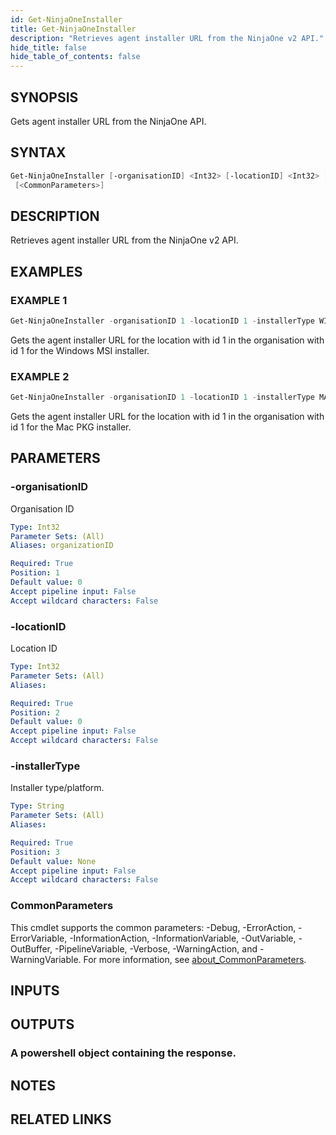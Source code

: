 ```yaml
---
id: Get-NinjaOneInstaller
title: Get-NinjaOneInstaller
description: "Retrieves agent installer URL from the NinjaOne v2 API."
hide_title: false
hide_table_of_contents: false
---
```


## SYNOPSIS

Gets agent installer URL from the NinjaOne API.

## SYNTAX

```powershell
Get-NinjaOneInstaller [-organisationID] <Int32> [-locationID] <Int32> [-installerType] <String>
 [<CommonParameters>]
```

## DESCRIPTION

Retrieves agent installer URL from the NinjaOne v2 API.

## EXAMPLES

### EXAMPLE 1

```powershell
Get-NinjaOneInstaller -organisationID 1 -locationID 1 -installerType WINDOWS_MSI
```

Gets the agent installer URL for the location with id 1 in the organisation with id 1 for the Windows MSI installer.

### EXAMPLE 2

```powershell
Get-NinjaOneInstaller -organisationID 1 -locationID 1 -installerType MAC_PKG
```

Gets the agent installer URL for the location with id 1 in the organisation with id 1 for the Mac PKG installer.

## PARAMETERS

### -organisationID

Organisation ID

```yaml
Type: Int32
Parameter Sets: (All)
Aliases: organizationID

Required: True
Position: 1
Default value: 0
Accept pipeline input: False
Accept wildcard characters: False
```

### -locationID

Location ID

```yaml
Type: Int32
Parameter Sets: (All)
Aliases:

Required: True
Position: 2
Default value: 0
Accept pipeline input: False
Accept wildcard characters: False
```

### -installerType

Installer type/platform.

```yaml
Type: String
Parameter Sets: (All)
Aliases:

Required: True
Position: 3
Default value: None
Accept pipeline input: False
Accept wildcard characters: False
```

### CommonParameters

This cmdlet supports the common parameters: -Debug, -ErrorAction, -ErrorVariable, -InformationAction, -InformationVariable, -OutVariable, -OutBuffer, -PipelineVariable, -Verbose, -WarningAction, and -WarningVariable. For more information, see [about_CommonParameters](http://go.microsoft.com/fwlink/?LinkID=113216).

## INPUTS

## OUTPUTS

### A powershell object containing the response.

## NOTES

## RELATED LINKS
